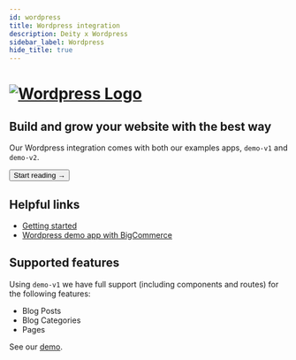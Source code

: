 ```yaml
---
id: wordpress
title: Wordpress integration
description: Deity x Wordpress
sidebar_label: Wordpress
hide_title: true
---
```



<h1>
<a href="https://wordpress.com/" rel="noreferrer noopener" target="_blank" aria-label="visit the Wordpress site" className="invert">
  <img src="/docs/img/docs/platform/wordpress-logo.svg" alt="Wordpress Logo" className="height80 pb10"/>
</a>
</h1>

<h2>Build and grow your website with the best way</h2>

Our Wordpress integration comes with both our examples apps, `demo-v1` and `demo-v2`.

<Button variant="contained" size="medium" href="/docs/integrations/wordpress/getting-started">
  Start reading →
</Button>
<div className="mb60"></div>



## Helpful links

- [Getting started](/docs/integrations/wordpress/getting-started)
- [Wordpress demo app with BigCommerce](https://v3demo2.deity.io/blog)


## Supported features

Using `demo-v1` we have full support (including components and routes) for the following features:

- Blog Posts
- Blog Categories
- Pages

See our [demo](https://v3demo2.deity.io/blog).

